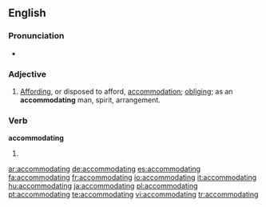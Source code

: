 ==English==
===Pronunciation===
*{{IPA|/əˌkɒməˈdeɪtɪŋ/}}
===Adjective===
{{en-adj}}
# [[affording|Affording]], or disposed to afford, [[accommodation]]; [[obliging]]; as an '''accommodating''' man, spirit, arrangement.

===Verb===
'''accommodating'''

# {{present participle of|[[accommodate]]}}

[[ar:accommodating]]
[[de:accommodating]]
[[es:accommodating]]
[[fa:accommodating]]
[[fr:accommodating]]
[[io:accommodating]]
[[it:accommodating]]
[[hu:accommodating]]
[[ja:accommodating]]
[[pl:accommodating]]
[[pt:accommodating]]
[[te:accommodating]]
[[vi:accommodating]]
[[tr:accommodating]]